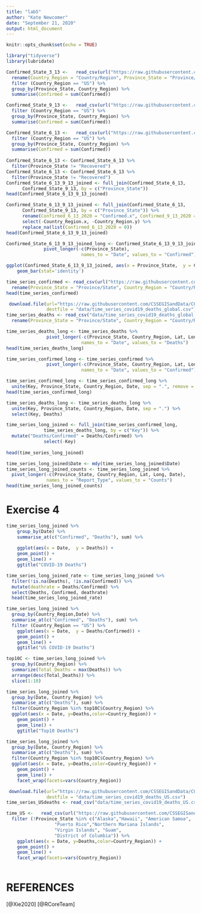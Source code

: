 ```yaml
---
title: "lab5"
author: "Kate Newcomer"
date: "September 21, 2020"
output: html_document
---
```


```r
knitr::opts_chunk$set(echo = TRUE)
```

```r
library("tidyverse")
library(lubridate)
```

```r
Confirmed_State_3_13 <-   read_csv(url("https://raw.githubusercontent.com/CSSEGISandData/COVID-19/master/csse_covid_19_data/csse_covid_19_daily_reports/03-13-2020.csv")) %>%
  rename(Country_Region = "Country/Region", Province_State = "Province/State") %>% 
  filter (Country_Region == "US") %>% 
  group_by(Province_State, Country_Region) %>% 
  summarise(Confirmed = sum(Confirmed)) 
```

```r
Confirmed_State_9_13 <-   read_csv(url("https://raw.githubusercontent.com/CSSEGISandData/COVID-19/master/csse_covid_19_data/csse_covid_19_daily_reports/09-13-2020.csv")) %>% 
  filter (Country_Region == "US") %>% 
  group_by(Province_State, Country_Region) %>% 
  summarise(Confirmed = sum(Confirmed)) 
```


```r
Confirmed_State_6_13 <-   read_csv(url("https://raw.githubusercontent.com/CSSEGISandData/COVID-19/master/csse_covid_19_data/csse_covid_19_daily_reports/06-13-2020.csv")) %>%
  filter (Country_Region == "US") %>% 
  group_by(Province_State, Country_Region) %>% 
  summarise(Confirmed = sum(Confirmed)) 
  
Confirmed_State_6_13 <- Confirmed_State_6_13 %>% 
  filter(Province_State != "Recovered") 
Confirmed_State_6_13 <- Confirmed_State_6_13 %>% 
  filter(Province_State != "Recovered") 
Confirmed_State_6_13_9_13_joined <- full_join(Confirmed_State_6_13,
      Confirmed_State_9_13, by = c("Province_State"))
head(Confirmed_State_6_13_9_13_joined)
```

```r
Confirmed_State_6_13_9_13_joined <- full_join(Confirmed_State_6_13,
      Confirmed_State_9_13, by = c("Province_State")) %>% 
      rename(Confirmed_6_13_2020 = "Confirmed.x", Confirmed_9_13_2020 = "Confirmed.y") %>% 
      select(-Country_Region.x, -Country_Region.y) %>% 
      replace_na(list(Confirmed_6_13_2020 = 0))
head(Confirmed_State_6_13_9_13_joined)
```
```r
Confirmed_State_6_13_9_13_joined_long <- Confirmed_State_6_13_9_13_joined %>% 
              pivot_longer(-c(Province_State),
                            names_to = "Date", values_to = "Confirmed")
```
```r
ggplot(Confirmed_State_6_13_9_13_joined, aes(x = Province_State,  y = Confirmed_6_13_2020))  + 
    geom_bar(stat='identity')
```
```r
time_series_confirmed <- read_csv(url("https://raw.githubusercontent.com/CSSEGISandData/COVID-19/master/csse_covid_19_data/csse_covid_19_time_series/time_series_covid19_confirmed_global.csv")) %>%
  rename(Province_State = "Province/State", Country_Region = "Country/Region")
head(time_series_confirmed)
```
```r
 download.file(url="https://raw.githubusercontent.com/CSSEGISandData/COVID-19/master/csse_covid_19_data/csse_covid_19_time_series/time_series_covid19_deaths_global.csv", 
               destfile = "data/time_series_covid19_deaths_global.csv")
time_series_deaths <- read_csv("data/time_series_covid19_deaths_global.csv")%>%
  rename(Province_State = "Province/State", Country_Region = "Country/Region") 
```
```r
time_series_deaths_long <- time_series_deaths %>% 
               pivot_longer(-c(Province_State, Country_Region, Lat, Long),
                            names_to = "Date", values_to = "Deaths") 
head(time_series_deaths_long)

```
```r
time_series_confirmed_long <- time_series_confirmed %>% 
               pivot_longer(-c(Province_State, Country_Region, Lat, Long),
                            names_to = "Date", values_to = "Confirmed") 

time_series_confirmed_long <- time_series_confirmed_long %>% 
  unite(Key, Province_State, Country_Region, Date, sep = ".", remove = FALSE)
head(time_series_confirmed_long)
```
```r
time_series_deaths_long <- time_series_deaths_long %>% 
  unite(Key, Province_State, Country_Region, Date, sep = ".") %>% 
  select(Key, Deaths)

time_series_long_joined <- full_join(time_series_confirmed_long,
              time_series_deaths_long, by = c("Key")) %>% 
  mutate("Deaths/Confirmed" = Deaths/Confirmed) %>%
              select(-Key) 
  
head(time_series_long_joined)
```
```r
time_series_long_joined$Date <- mdy(time_series_long_joined$Date)
time_series_long_joined_counts <- time_series_long_joined %>% 
  pivot_longer(-c(Province_State, Country_Region, Lat, Long, Date),
               names_to = "Report_Type", values_to = "Counts")
head(time_series_long_joined_counts)
```
# Exercise 4
```r
time_series_long_joined %>% 
    group_by(Date) %>% 
    summarise_at(c("Confirmed", "Deaths"), sum) %>% 
    
    ggplot(aes(x = Date,  y = Deaths)) + 
    geom_point() +
    geom_line() +
    ggtitle("COVID-19 Deaths")
```

```r
time_series_long_joined_rate <- time_series_long_joined %>%
  filter(!is.na(Deaths), !is.na(Confirmed)) %>%
  mutate(deathrate = Deaths/Confirmed) %>%
  select(Deaths, Confirmed, deathrate)
  head(time_series_long_joined_rate)
```


```r

  
time_series_long_joined %>% 
  group_by(Country_Region,Date) %>% 
  summarise_at(c("Confirmed", "Deaths"), sum) %>% 
  filter (Country_Region == "US") %>% 
    ggplot(aes(x = Date,  y = Deaths/Confirmed)) + 
    geom_point() +
    geom_line() +
    ggtitle("US COVID-19 Deaths")
```
```r
top10C <- time_series_long_joined %>% 
  group_by(Country_Region) %>% 
  summarize(Total_Deaths = max(Deaths)) %>%
  arrange(desc(Total_Deaths)) %>%
  slice(1:10) 

time_series_long_joined %>%
  group_by(Date, Country_Region) %>%
  summarise_at(c("Deaths"), sum) %>%
  filter(Country_Region %in% top10C$Country_Region) %>% 
  ggplot(aes(x = Date, y=Deaths,color=Country_Region)) + 
    geom_point() +
    geom_line() +
    ggtitle("Top10 Deaths")
```
```r
time_series_long_joined %>%
  group_by(Date, Country_Region) %>%
  summarise_at(c("Deaths"), sum) %>%
  filter(Country_Region %in% top10C$Country_Region) %>% 
  ggplot(aes(x = Date, y=Deaths,color=Country_Region)) + 
    geom_point() +
    geom_line() +
    facet_wrap(facets=vars(Country_Region))
```
```r
 download.file(url="https://raw.githubusercontent.com/CSSEGISandData/COVID-19/master/csse_covid_19_data/csse_covid_19_time_series/time_series_covid19_deaths_US.csv", 
               destfile = "data/time_series_covid19_deaths_US.csv")
time_series_USdeaths <- read_csv("data/time_series_covid19_deaths_US.csv")
```

```r
time_US <-   read_csv(url("https://raw.githubusercontent.com/CSSEGISandData/COVID-19/master/csse_covid_19_data/csse_covid_19_time_series/time_series_covid19_deaths_US.csv")) %>% 
  filter (!Province_State %in% c("Alaska","Hawaii", "American Samoa",
                  "Puerto Rico","Northern Mariana Islands", 
                  "Virgin Islands", "Guam",
                  "District of Columbia")) %>%
    ggplot(aes(x = Date, y=Deaths,color=Country_Region)) + 
    geom_point() +
    geom_line() +
    facet_wrap(facets=vars(Country_Region))
  
```
# REFERENCES
[@Xie2020]
[@RCoreTeam]





